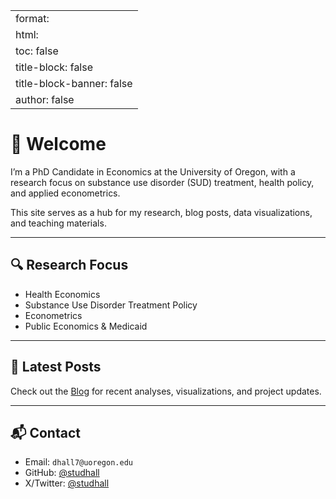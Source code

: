 ::: home-banner
:::

---
format:
  html:
    toc: false
    title-block: false
    title-block-banner: false
    author: false
---

# 👋 Welcome

I'm a PhD Candidate in Economics at the University of Oregon, with a research focus on substance use disorder (SUD) treatment, health policy, and applied econometrics.

This site serves as a hub for my research, blog posts, data visualizations, and teaching materials.

------------------------------------------------------------------------

## 🔍 Research Focus

-   Health Economics
-   Substance Use Disorder Treatment Policy
-   Econometrics
-   Public Economics & Medicaid

------------------------------------------------------------------------

## 📄 Latest Posts

Check out the [Blog](posts.qmd) for recent analyses, visualizations, and project updates.

------------------------------------------------------------------------

## 📬 Contact

-   Email: `dhall7@uoregon.edu`
-   GitHub: [\@studhall](https://github.com/studhall)
-   X/Twitter: [\@studhall](https://x.com/studhall)
